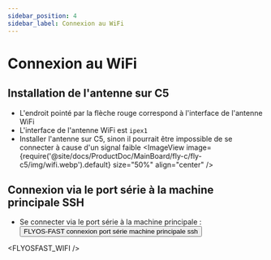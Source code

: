 ```yaml
---
sidebar_position: 4
sidebar_label: Connexion au WiFi
---
```



# Connexion au WiFi

## Installation de l'antenne sur C5

* L'endroit pointé par la flèche rouge correspond à l'interface de l'antenne WiFi
* L'interface de l'antenne WiFi est `ipex1`
* Installer l'antenne sur C5, sinon il pourrait être impossible de se connecter à cause d'un signal faible
<ImageView image={require('@site/docs/ProductDoc/MainBoard/fly-c/fly-c5/img/wifi.webp').default} size="50%" align="center" />  

## Connexion via le port série à la machine principale SSH

* Se connecter via le port série à la machine principale : <Button variant="contained" disableElevation href="/docs/ProductDoc/SBC/fly-pi-v2/ssh#flyos-fast-connexion-port-série-machine-principale-ssh">FLYOS-FAST connexion port série machine principale ssh</Button>

<FLYOSFAST_WIFI />
